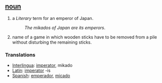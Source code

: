 == [[noun]] ==
# a ''Literary'' term for an emperor of Japan.
#:''The mikados of Japan are its emperors''.
# name of a game in which wooden sticks have to be removed from a pile without disturbing the remaining sticks.

=== Translations ===
*[[Interlingua]]: [[imperator]], mikado
*[[Latin]]: [[imperator]] -is
*[[Spanish]]: [[emperador]], [[micado]]